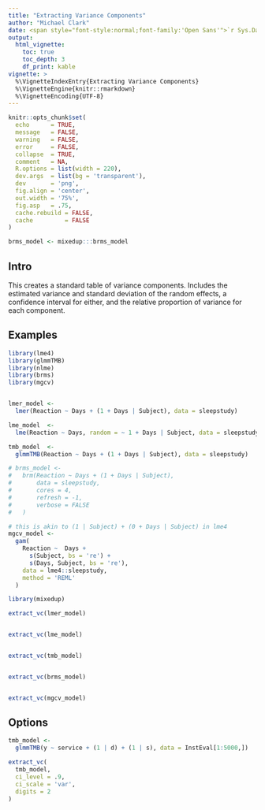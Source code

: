 ```yaml
---
title: "Extracting Variance Components"
author: "Michael Clark"
date: <span style="font-style:normal;font-family:'Open Sans'">`r Sys.Date()`</span>
output:
  html_vignette:
    toc: true
    toc_depth: 3
    df_print: kable
vignette: >
  %\VignetteIndexEntry{Extracting Variance Components}
  %\VignetteEngine{knitr::rmarkdown}
  %\VignetteEncoding{UTF-8}
---
```


```r
knitr::opts_chunk$set(
  echo      = TRUE,
  message   = FALSE,
  warning   = FALSE,
  error     = FALSE,
  collapse  = TRUE,
  comment   = NA,
  R.options = list(width = 220),
  dev.args  = list(bg = 'transparent'),
  dev       = 'png',
  fig.align = 'center',
  out.width = '75%',
  fig.asp   = .75,
  cache.rebuild = FALSE,
  cache         = FALSE
)
```


```r
brms_model <- mixedup:::brms_model
```


## Intro

This creates a standard table of variance components. Includes the estimated
variance and standard deviation of the random effects, a confidence interval for
either, and the relative proportion of variance for each component.

## Examples

```r
library(lme4)
library(glmmTMB)
library(nlme)
library(brms)
library(mgcv)


lmer_model <-
  lmer(Reaction ~ Days + (1 + Days | Subject), data = sleepstudy)

lme_model  <-
  lme(Reaction ~ Days, random = ~ 1 + Days | Subject, data = sleepstudy)

tmb_model  <-
  glmmTMB(Reaction ~ Days + (1 + Days | Subject), data = sleepstudy)

# brms_model <-
#   brm(Reaction ~ Days + (1 + Days | Subject), 
#       data = sleepstudy,
#       cores = 4,
#       refresh = -1,
#       verbose = FALSE
#   )

# this is akin to (1 | Subject) + (0 + Days | Subject) in lme4
mgcv_model <-
  gam(
    Reaction ~  Days +
      s(Subject, bs = 're') +
      s(Days, Subject, bs = 're'),
    data = lme4::sleepstudy,
    method = 'REML'
  )
```


```r
library(mixedup)

extract_vc(lmer_model)


extract_vc(lme_model)


extract_vc(tmb_model)


extract_vc(brms_model)


extract_vc(mgcv_model)
```

## Options

```r
tmb_model <-
  glmmTMB(y ~ service + (1 | d) + (1 | s), data = InstEval[1:5000,])

extract_vc(
  tmb_model,
  ci_level = .9,
  ci_scale = 'var',
  digits = 2
)
```

